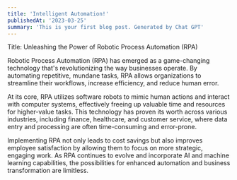 ---
title: 'Intelligent Automation!'
publishedAt: '2023-03-25'
summary: 'This is your first blog post. Generated by Chat GPT'
---

Title: Unleashing the Power of Robotic Process Automation (RPA)

Robotic Process Automation (RPA) has emerged as a game-changing technology that's revolutionizing the way businesses operate. By automating repetitive, mundane tasks, RPA allows organizations to streamline their workflows, increase efficiency, and reduce human error.

At its core, RPA utilizes software robots to mimic human actions and interact with computer systems, effectively freeing up valuable time and resources for higher-value tasks. This technology has proven its worth across various industries, including finance, healthcare, and customer service, where data entry and processing are often time-consuming and error-prone.

Implementing RPA not only leads to cost savings but also improves employee satisfaction by allowing them to focus on more strategic, engaging work. As RPA continues to evolve and incorporate AI and machine learning capabilities, the possibilities for enhanced automation and business transformation are limitless.